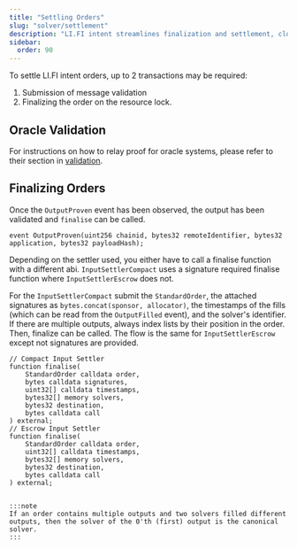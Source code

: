 ```yaml
---
title: "Settling Orders"
slug: "solver/settlement"
description: "LI.FI intent streamlines finalization and settlement, closing the loop on cross-chain orders and giving you confidence and control over the entire lifecycle."
sidebar:
  order: 90
---
```



To settle LI.FI intent orders, up to 2 transactions may be required:
1. Submission of message validation
2. Finalizing the order on the resource lock.


## Oracle Validation

For instructions on how to relay proof for oracle systems, please refer to their section in [validation](/architecture/oracle).

## Finalizing Orders

Once the  `OutputProven` event has been observed, the output has been validated and `finalise` can be called.
```
event OutputProven(uint256 chainid, bytes32 remoteIdentifier, bytes32 application, bytes32 payloadHash);
```

Depending on the settler used, you either have to call a finalise function with a different abi. `InputSettlerCompact` uses a signature required finalise function where `InputSettlerEscrow` does not.

For the `InputSettlerCompact` submit the `StandardOrder`, the attached signatures as `bytes.concat(sponsor, allocator)`, the timestamps of the fills (which can be read from the `OutputFilled` event), and the solver's identifier. If there are multiple outputs, always index lists by their position in the order. Then, finalize can be called. The flow is the same for `InputSettlerEscrow` except not signatures are provided.

```solidity
// Compact Input Settler
function finalise(
    StandardOrder calldata order,
    bytes calldata signatures,
    uint32[] calldata timestamps,
    bytes32[] memory solvers,
    bytes32 destination,
    bytes calldata call
) external;
// Escrow Input Settler
function finalise(
    StandardOrder calldata order,
    uint32[] calldata timestamps,
    bytes32[] memory solvers,
    bytes32 destination,
    bytes calldata call
) external;
```
```

:::note
If an order contains multiple outputs and two solvers filled different outputs, then the solver of the 0'th (first) output is the canonical solver.
:::